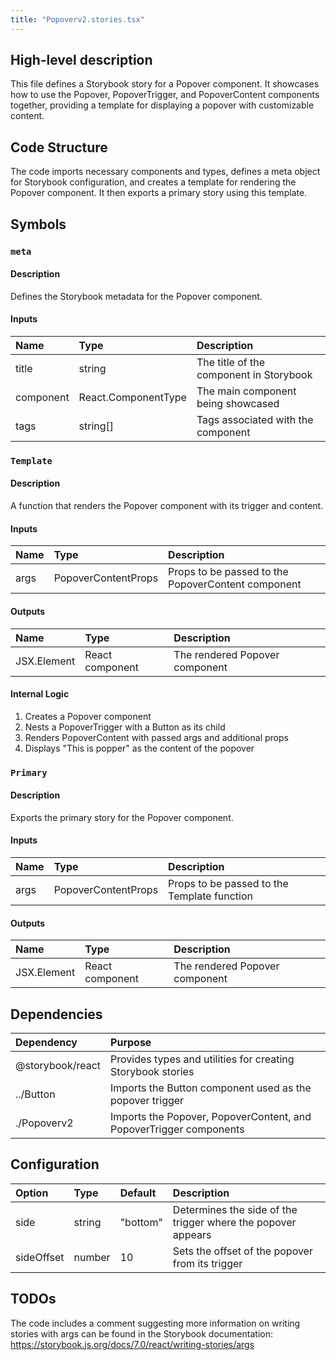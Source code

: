 ```yaml
---
title: "Popoverv2.stories.tsx"
---
```


## High-level description
This file defines a Storybook story for a Popover component. It showcases how to use the Popover, PopoverTrigger, and PopoverContent components together, providing a template for displaying a popover with customizable content.

## Code Structure
The code imports necessary components and types, defines a meta object for Storybook configuration, and creates a template for rendering the Popover component. It then exports a primary story using this template.

## Symbols

### `meta`
#### Description
Defines the Storybook metadata for the Popover component.

#### Inputs
| Name | Type | Description |
|:-----|:-----|:------------|
| title | string | The title of the component in Storybook |
| component | React.ComponentType | The main component being showcased |
| tags | string[] | Tags associated with the component |

### `Template`
#### Description
A function that renders the Popover component with its trigger and content.

#### Inputs
| Name | Type | Description |
|:-----|:-----|:------------|
| args | PopoverContentProps | Props to be passed to the PopoverContent component |

#### Outputs
| Name | Type | Description |
|:-----|:-----|:------------|
| JSX.Element | React component | The rendered Popover component |

#### Internal Logic
1. Creates a Popover component
2. Nests a PopoverTrigger with a Button as its child
3. Renders PopoverContent with passed args and additional props
4. Displays "This is popper" as the content of the popover

### `Primary`
#### Description
Exports the primary story for the Popover component.

#### Inputs
| Name | Type | Description |
|:-----|:-----|:------------|
| args | PopoverContentProps | Props to be passed to the Template function |

#### Outputs
| Name | Type | Description |
|:-----|:-----|:------------|
| JSX.Element | React component | The rendered Popover component |

## Dependencies
| Dependency | Purpose |
|:-----------|:--------|
| @storybook/react | Provides types and utilities for creating Storybook stories |
| ../Button | Imports the Button component used as the popover trigger |
| ./Popoverv2 | Imports the Popover, PopoverContent, and PopoverTrigger components |

## Configuration
| Option | Type | Default | Description |
|:-------|:-----|:--------|:------------|
| side | string | "bottom" | Determines the side of the trigger where the popover appears |
| sideOffset | number | 10 | Sets the offset of the popover from its trigger |

## TODOs
The code includes a comment suggesting more information on writing stories with args can be found in the Storybook documentation: https://storybook.js.org/docs/7.0/react/writing-stories/args